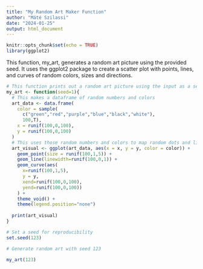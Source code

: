 ---
title: "My Random Art Maker Function"
author: "Máté Szilassi"
date: "2024-01-25"
output: html_document
---

```{r setup, include=FALSE}
knitr::opts_chunk$set(echo = TRUE)
library(ggplot2)
```

This function, my_art, generates a random art picture using the provided seed. It uses the ggplot2 package to create a scatter plot with points, lines, and curves of random colors, sizes and directions.

```{r}
# This function prints out a random art picture using the input as a seed
my_art <- function(seed=1){
  # This makes a dataframe of random numbers and colors
  art_data <- data.frame(
    color = sample(
      c("green","red","purple","blue","black","white"),
      100,T),
    x = runif(100,0,100),
    y = runif(100,0,100)
  )
  # This uses those random numbers and colors to map random dots and lines
  art_visual <- ggplot(art_data, aes(x = x, y = y, color = color)) +
    geom_point(size = runif(100,1,5)) +
    geom_line(linewidth=runif(100,0,1)) +
    geom_curve(aes(
      x=runif(100,1,5),
      y = y, 
      xend=runif(100,0,100),
      yend=runif(100,0,100))
    ) +
    theme_void() +
    theme(legend.position="none")
  
  print(art_visual)
}

# Set a seed for reproducibility
set.seed(123)

# Generate random art with seed 123

```

```{r pressure, echo=FALSE}
my_art(123)

```
